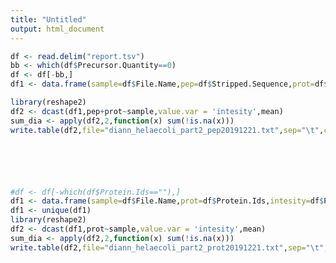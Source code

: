 ---
title: "Untitled"
output: html_document
---

```{r}
df <- read.delim("report.tsv")
bb <- which(df$Precursor.Quantity==0)
df <- df[-bb,]
df1 <- data.frame(sample=df$File.Name,pep=df$Stripped.Sequence,prot=df$Protein.Ids,intesity=df$Precursor.Quantity)

library(reshape2)
df2 <- dcast(df1,pep+prot~sample,value.var = 'intesity',mean)
sum_dia <- apply(df2,2,function(x) sum(!is.na(x)))
write.table(df2,file="diann_helaecoli_part2_pep20191221.txt",sep="\t",col.names = T,row.names = F,quote = F)






#df <- df[-which(df$Protein.Ids==""),]
df1 <- data.frame(sample=df$File.Name,prot=df$Protein.Ids,intesity=df$PG.Quantity)
df1 <- unique(df1)
library(reshape2)
df2 <- dcast(df1,prot~sample,value.var = 'intesity',mean)
sum_dia <- apply(df2,2,function(x) sum(!is.na(x)))
write.table(df2,file="diann_helaecoli_part2_prot20191221.txt",sep="\t",col.names = T,row.names = F,quote = F)
```

